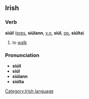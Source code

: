 ==Irish==
===Verb===
'''siúil''' ([[present|pres.]] '''siúlann''', [[verbal noun|v.n.]] '''siúl''', [[past participle|pp.]] '''siúlta''')
#to [[walk]]
===Pronunciation===
*'''siúil''' {{IPA|[&#643;u&#720;l&#690;]}}
*'''siúl''' {{IPA|[&#643;u&#720;l]}}
*'''siúlann''' {{IPA|[&#643;u&#720;l&#601;n]}}
*'''siúlta''' {{IPA|[&#643;u&#720;lt&#601;]}}

[[Category:Irish language]]